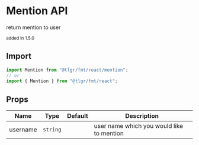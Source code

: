 # Mention API

return mention to user

<small>added in 1.5.0</small>

## Import

```jsx
import Mention from "@tlgr/fmt/react/mention";
// or
import { Mention } from "@tlgr/fmt/react";
```

## Props

| Name     | Type     | Default | Description                               |
| -------- | -------- | ------- | ----------------------------------------- |
| username | `string` |         | user name which you would like to mention |
